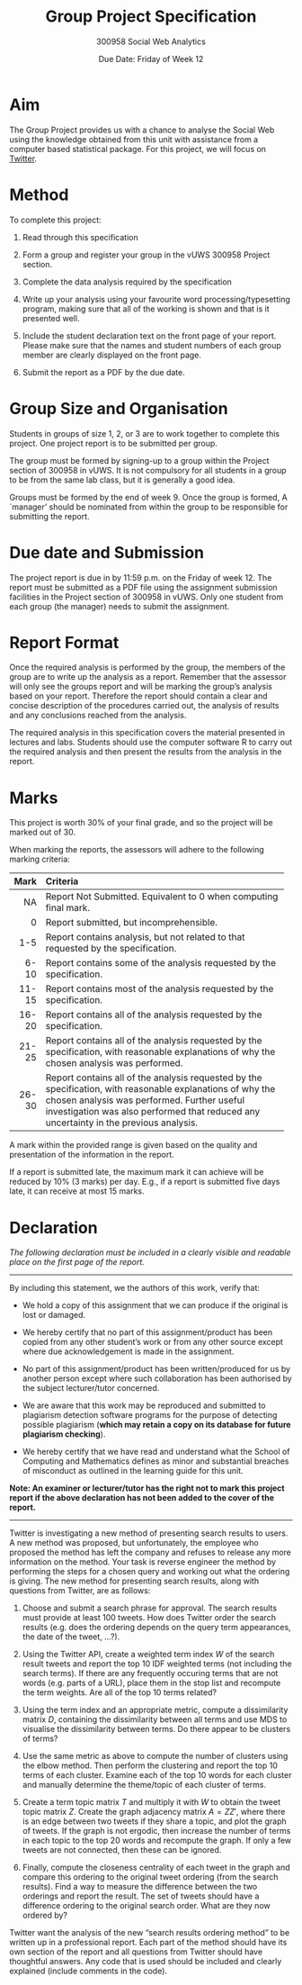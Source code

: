 % Group Project Specification
% 300958 Social Web Analytics
% Due Date: Friday of Week 12

# Aim

The Group Project provides us with a chance to analyse the Social Web
using the knowledge obtained from this unit with assistance from a
computer based statistical package. For this project, we will focus on
[Twitter](http://www.twitter.com).

# Method

To complete this project:

1. Read through this specification

2. Form a group and register your group in the vUWS 300958 Project
   section.

3. Complete the data analysis required by the specification

4. Write up your analysis using your favourite word
   processing/typesetting program, making sure that all of the working
   is shown and that is it presented well.

5. Include the student declaration text on the front page of your
   report. Please make sure that the names and student numbers of each
   group member are clearly displayed on the front page.

6. Submit the report as a PDF by the due date.


# Group Size and Organisation

Students in groups of size 1, 2, or 3 are to work together to complete
this project.  One project report is to be submitted per group.

The group must be formed by signing-up to a group within the Project
section of 300958 in vUWS.  It is not compulsory for all students in a
group to be from the same lab class, but it is generally a good idea.

Groups must be formed by the end of week 9. Once the group is formed,
A `manager' should be nominated from within the group to be
responsible for submitting the report.


# Due date and Submission

The project report is due in by 11:59 p.m. on the Friday of week 12.
The report must be submitted as a PDF file using the assignment
submission facilities in the Project section of 300958 in vUWS.  Only
one student from each group (the manager) needs to submit the
assignment.


# Report Format

Once the required analysis is performed by the group, the members of
the group are to write up the analysis as a report. Remember that the
assessor will only see the groups report and will be marking the
group's analysis based on your report. Therefore the report should
contain a clear and concise description of the procedures carried out,
the analysis of results and any conclusions reached from the analysis.

The required analysis in this specification covers the material
presented in lectures and labs.  Students should use the computer
software R to carry out the required analysis and then present the results
from the analysis in the report.


# Marks

This project is worth 30% of your final grade, and so the project will
be marked out of 30.

When marking the reports, the assessors will adhere to the following
marking criteria:

---------------------------------------------------------------------
 Mark Criteria
----- ---------------------------------------------------------------
   NA Report Not Submitted. Equivalent to 0 when computing final mark.

    0 Report submitted, but incomprehensible.

  1-5 Report contains analysis, but not related to that requested by
      the specification.

 6-10 Report contains some of the analysis requested by the
      specification.

11-15 Report contains most of the analysis requested by the
      specification.

16-20 Report contains all of the analysis requested by the
      specification.

21-25 Report contains all of the analysis requested by the
      specification, with reasonable explanations of why the chosen
      analysis was performed.

26-30 Report contains all of the analysis requested by the
      specification, with reasonable explanations of why the chosen
      analysis was performed.  Further useful investigation was also
      performed that reduced any uncertainty in the previous analysis.
---------------------------------------------------------------------

A mark within the provided range is given based on the quality and
presentation of the information in the report.


If a report is submitted late, the maximum mark it can achieve will be
reduced by 10% (3 marks) per day. E.g., if a report is submitted five
days late, it can receive at most 15 marks.


# Declaration

*The following declaration must be included in a clearly visible and
readable place on the first page of the report.*

* * * * * * *

By including this statement, we the authors of this work, verify that:

- We hold a copy of this assignment that we can produce if the
  original is lost or damaged.

- We hereby certify that no part of this assignment/product has been
  copied from any other student's work or from any other source except
  where due acknowledgement is made in the assignment.

- No part of this assignment/product has been written/produced for us
  by another person except where such collaboration has been
  authorised by the subject lecturer/tutor concerned.

- We are aware that this work may be reproduced and submitted to
  plagiarism detection software programs for the purpose of detecting
  possible plagiarism (**which may retain a copy on its database
  for future plagiarism checking**).

- We hereby certify that we have read and understand what the School
  of Computing and Mathematics defines as minor and substantial
  breaches of misconduct as outlined in the learning guide for this
  unit.

**Note: An examiner or lecturer/tutor has the right not to mark this
  project report if the above declaration has not been added to the
  cover of the report.**

* * * * * * *

Twitter is investigating a new method of presenting search results to
users.  A new method was proposed, but unfortunately, the employee who
proposed the method has left the company and refuses to release any
more information on the method. Your task is reverse engineer the
method by performing the steps for a chosen query and working out what
the ordering is giving. The new method for presenting search results,
along with questions from Twitter, are as follows:

1. Choose and submit a search phrase for approval. The search results
  must provide at least 100 tweets. How does Twitter order the search
  results (e.g. does the ordering depends on the query term
  appearances, the date of the tweet, ...?).

2. Using the Twitter API, create a weighted term index $W$ of the
  search result tweets and report the top 10 IDF weighted terms (not
  including the search terms). If there are any frequently occuring
  terms that are not words (e.g. parts of a URL), place them in the
  stop list and recompute the term weights. Are all of the top 10
  terms related?

3. Using the term index and an appropriate metric, compute a
  dissimilarity matrix $D$, containing the dissimilarity between all
  terms and use MDS to visualise the dissimilarity between terms. Do
  there appear to be clusters of terms?

4. Use the same metric as above to compute the number of clusters using
  the elbow method. Then perform the clustering and report the top 10
  terms of each cluster. Examine each of the top 10 words for each
  cluster and manually determine the theme/topic of each cluster of
  terms.

5. Create a term topic matrix $T$ and multiply it with $W$ to obtain
  the tweet topic matrix $Z$. Create the graph adjacency matrix $A =
  ZZ'$, where there is an edge between two tweets if they share a
  topic, and plot the graph of tweets. If the graph is not ergodic,
  then increase the number of terms in each topic to the top 20 words
  and recompute the graph. If only a few tweets are not connected,
  then these can be ignored.

6. Finally, compute the closeness centrality of each tweet in the graph
  and compare this ordering to the original tweet ordering (from the
  search results). Find a way to measure the difference between the
  two orderings and report the result. The set of tweets should have a
  difference ordering to the original search order. What are they now
  ordered by?

Twitter want the analysis of the new "search results ordering method"
to be written up in a professional report. Each part of the method
should have its own section of the report and all questions from
Twitter should have thoughtful answers. Any code that is used should
be included and clearly explained (include comments in the code).

